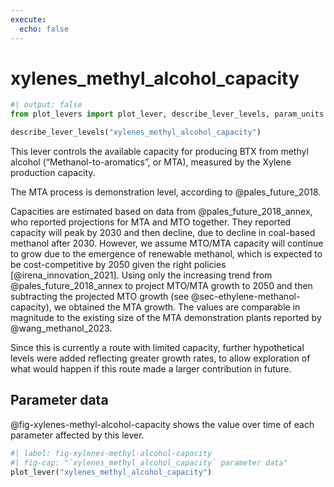 ```yaml
---
execute:
  echo: false
---
```


# xylenes_methyl_alcohol_capacity {#sec-xylenes-methyl-alcohol-capacity}

```python
#| output: false
from plot_levers import plot_lever, describe_lever_levels, param_units
```

```python
describe_lever_levels("xylenes_methyl_alcohol_capacity")
```

This lever controls the available capacity for producing BTX from methyl alcohol ("Methanol-to-aromatics", or MTA), measured by the Xylene production capacity.

The MTA process is demonstration level, according to @pales_future_2018.

Capacities are estimated based on data from @pales_future_2018_annex, who reported projections for MTA and MTO together. They reported capacity will peak by 2030 and then decline, due to decline in coal-based methanol after 2030. However, we assume MTO/MTA capacity will continue to grow due to the emergence of renewable methanol, which is expected to be cost-competitive by 2050 given the right policies [@irena_innovation_2021]. Using only the increasing trend from @pales_future_2018_annex to project MTO/MTA growth to 2050 and then subtracting the projected MTO growth (see @sec-ethylene-methanol-capacity), we obtained the MTA growth. The values are comparable in magnitude to the existing size of the MTA demonstration plants reported by @wang_methanol_2023.

Since this is currently a route with limited capacity, further hypothetical levels were added reflecting greater growth rates, to allow exploration of what would happen if this route made a larger contribution in future.

## Parameter data

@fig-xylenes-methyl-alcohol-capacity shows the value over time of each parameter affected by this lever.

```python
#| label: fig-xylenes-methyl-alcohol-capacity
#| fig-cap: "`xylenes_methyl_alcohol_capacity` parameter data"
plot_lever("xylenes_methyl_alcohol_capacity")
```

